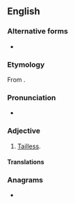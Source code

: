 ==English==

===Alternative forms===
* {{l|en|acaudal}}

===Etymology===
From {{prefix|a|caudate|t1=without|t2=having a tail|lang=en}}.

===Pronunciation===
* {{a|US}} {{IPA|/eɪ.ˈkɔ.ˌdeɪt/|lang=en}}

===Adjective===
{{en-adj|-}}

# {{lb|en|biology|zoology}} [[tailless|Tailless]].

====Translations====
{{trans-see|tailless}}

===Anagrams===
* {{anagrams|en|e caudata|e-caudata}}